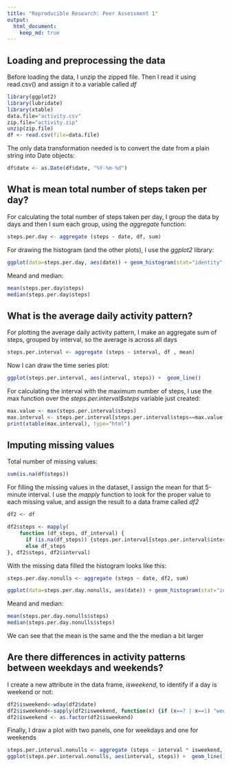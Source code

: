 ```yaml
---
title: "Reproducible Research: Peer Assessment 1"
output: 
  html_document:
    keep_md: true
---
```



## Loading and preprocessing the data
Before loading the data, I unzip the zipped file. Then I read it using read.csv() and assign it to a variable called *df*

```r
library(ggplot2)
library(lubridate)
library(xtable)
data.file="activity.csv"
zip.file="activity.zip"
unzip(zip.file)
df <- read.csv(file=data.file)
```

The only data transformation needed is to convert the date from a plain string into Date objects:
```r
df$date <- as.Date(df$date, "%Y-%m-%d")
```


## What is mean total number of steps taken per day?


For calculating the total number of steps taken per day, I group the data by days and then I sum each group, using the *aggregate* function:

```r
steps.per.day <- aggregate (steps ~ date, df, sum)
```

For drawing the histogram (and the other plots), I use the *ggplot2* library:

```r
ggplot(data=steps.per.day, aes(date)) + geom_histogram(stat="identity", aes(y=steps))
```

Meand and median:
```r
mean(steps.per.day$steps)
median(steps.per.day$steps)
```


## What is the average daily activity pattern?

For plotting the average daily activity pattern, I make an aggregate sum of steps, grouped by interval, so the average is across all days

```r
steps.per.interval <- aggregate (steps ~ interval, df , mean)
```

Now  I can draw the time series plot:
```r
ggplot(steps.per.interval, aes(interval, steps)) +  geom_line()
```

For calculating the interval with the maximum number of steps, I use the max function over the *steps.per.interval$steps* variable just created: 

```r
max.value <- max(steps.per.interval$steps)
max.interval <- steps.per.interval[steps.per.interval$steps==max.value,]
print(xtable(max.interval), type="html")
```


## Imputing missing values
Total number of missing values: 

```r
sum(is.na(df$steps))
```
For filling the missing values in the dataset, I assign the mean for that 5-minute interval. I use the *mapply* function to look for the proper value to each missing value, and assign the result to a data frame called *df2*

```r
df2 <- df

df2$steps <- mapply(
    function (df_steps, df_interval) {
      if (is.na(df_steps)) {steps.per.interval[steps.per.interval$interval==df_interval,]$steps}
      else df_steps
}, df2$steps, df2$interval)
```

With the missing data filled the histogram looks like this: 


```r
steps.per.day.nonulls <- aggregate (steps ~ date, df2, sum)

ggplot(data=steps.per.day.nonulls, aes(date)) + geom_histogram(stat="identity", aes(y=steps))
```

Meand and median:
```r
mean(steps.per.day.nonulls$steps)
median(steps.per.day.nonulls$steps)
```

We can see that the mean is the same and the the median a bit larger

## Are there differences in activity patterns between weekdays and weekends?

I create a new attribute in the data frame, *isweekend*,  to identify if a day is weekend or not:

```r
df2$isweekend<-wday(df2$date)
df2$isweekend<-sapply(df2$isweekend, function(x) {if (x==7 | x==1) "weekend" else "weekday"})
df2$isweekend <- as.factor(df2$isweekend)
```

Finally, I draw a plot with two panels, one for weekdays and one for weekends

```r
steps.per.interval.nonulls <- aggregate (steps ~ interval * isweekend, df2, mean)
ggplot(steps.per.interval.nonulls, aes(interval, steps)) +  geom_line() + facet_grid(isweekend ~ .)
```




